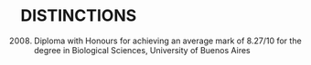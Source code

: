 # DISTINCTIONS

2008. Diploma with Honours for achieving an average mark of 8.27/10 for the degree in Biological Sciences, University of Buenos Aires

